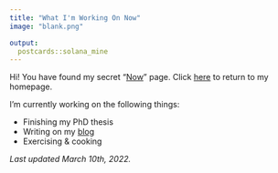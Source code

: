 ```yaml
---
title: "What I'm Working On Now"
image: "blank.png"

output:
  postcards::solana_mine
---
```


Hi! You have found my secret "[Now](https://nownownow.com/about)" page. Click [here](https://www.albertkuo.me) to return to my homepage. 

I'm currently working on the following things:

* Finishing my PhD thesis
* Writing on my [blog](https://blog.albertkuo.me)
* Exercising & cooking

*Last updated March 10th, 2022.*

<!-- Global site tag (gtag.js) - Google Analytics -->
<script async src="https://www.googletagmanager.com/gtag/js?id=UA-98438367-1"></script>
<script>
  window.dataLayer = window.dataLayer || [];
  function gtag(){dataLayer.push(arguments);}
  gtag('js', new Date());

  gtag('config', 'UA-98438367-1');
</script>